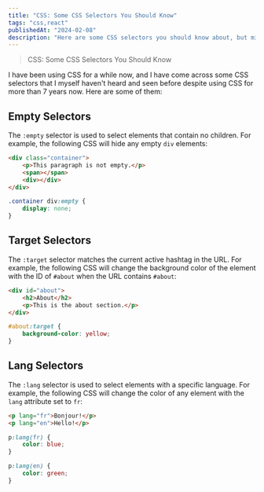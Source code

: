 ```yaml
---
title: "CSS: Some CSS Selectors You Should Know"
tags: "css,react"
publishedAt: "2024-02-08"
description: "Here are some CSS selectors you should know about, but might not be using."
---
```

> CSS: Some CSS Selectors You Should Know

I have been using CSS for a while now, and I have come across some CSS selectors that I myself haven't heard and seen before despite using CSS for more than 7 years now. Here are some of them:

## Empty Selectors
The `:empty` selector is used to select elements that contain no children. For example, the following CSS will hide any empty `div` elements:
```html
<div class="container">
    <p>This paragraph is not empty.</p>
    <span></span>
    <div></div>
</div>
``` 
```css
.container div:empty {
    display: none;
}
```

## Target Selectors
The `:target` selector matches the current active hashtag in the URL. For example, the following CSS will change the background color of the element with the ID of `#about` when the URL contains `#about`:
```html
<div id="about">
    <h2>About</h2>
    <p>This is the about section.</p>
</div>
```
```css
#about:target {
    background-color: yellow;
}
```

## Lang Selectors
The `:lang` selector is used to select elements with a specific language. For example, the following CSS will change the color of any element with the `lang` attribute set to `fr`:
```html
<p lang="fr">Bonjour!</p>
<p lang="en">Hello!</p>
```

```css
p:lang(fr) {
    color: blue;
}

p:lang(en) {
    color: green;
}
```